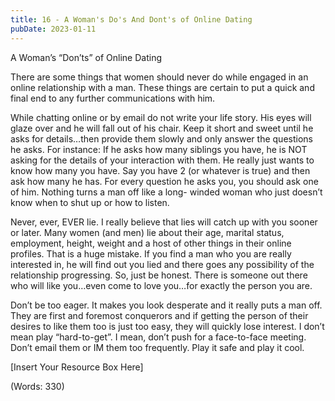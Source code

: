 ```yaml
---
title: 16 - A Woman's Do's And Dont's of Online Dating
pubDate: 2023-01-11
---
```


A Woman’s “Don’ts” of Online Dating


There are some things that women should never do while engaged in an online relationship with a man.  These things are certain to put a quick and final end to any further communications with him.  

While chatting online or by email do not write your life story.  His eyes will glaze over and he will fall out of his chair.  Keep it short and sweet until he asks for details…then provide them slowly and only answer the questions he asks.  For instance:  If he asks how many siblings you have, he is NOT asking for the details of your interaction with them.  He really just wants to know how many you have. Say you have 2 (or whatever is true) and then ask how many he has.  For every question he asks you, you should ask one of him.   Nothing turns a man off like a long- winded woman who just doesn’t know when to shut up or how to listen.  

Never, ever, EVER lie.  I really believe that lies will catch up with you sooner or later.  Many women (and men) lie about their age, marital status, employment, height, weight and a host of other things in their online profiles.  That is a huge mistake.  If you find a man who you are really interested in, he will find out you lied and there goes any possibility of the relationship progressing.  So, just be honest.  There is someone out there who will like you…even come to love you…for exactly the person you are.  

Don’t be too eager.  It makes you look desperate and it really puts a man off.  They are first and foremost conquerors and if getting the person of their desires to like them too is just too easy, they will quickly lose interest.  I don’t mean play “hard-to-get”.  I mean, don’t push for a face-to-face meeting.  Don’t email them or IM them too frequently.  Play it safe and play it cool.  


[Insert Your Resource Box Here]

(Words: 330)